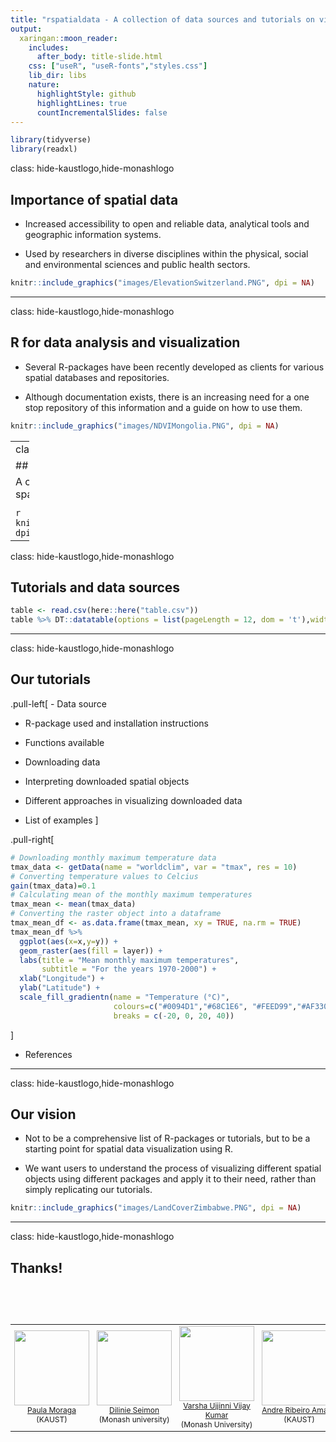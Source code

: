 ```yaml
---
title: "rspatialdata - A collection of data sources and tutorials on visualising spatial data using R"
output:
  xaringan::moon_reader:
    includes:
      after_body: title-slide.html
    css: ["useR", "useR-fonts","styles.css"]
    lib_dir: libs
    nature:
      highlightStyle: github
      highlightLines: true
      countIncrementalSlides: false
---
```




```r
library(tidyverse)
library(readxl)
```

class: hide-kaustlogo,hide-monashlogo

<link rel="stylesheet" href="https://cdnjs.cloudflare.com/ajax/libs/font-awesome/4.7.0/css/font-awesome.min.css">

## Importance of spatial data

- Increased accessibility to open and reliable data, analytical tools and geographic information systems.

- Used by researchers in diverse disciplines within the physical, social and environmental sciences and public health sectors.


```r
knitr::include_graphics("images/ElevationSwitzerland.PNG", dpi = NA)
```

---

class: hide-kaustlogo,hide-monashlogo

## R for data analysis and visualization

- Several R-packages have been recently developed as clients for various spatial databases and repositories.

- Although documentation exists, there is an increasing need for a one stop repository of this information and a guide on how to use them.

```r
knitr::include_graphics("images/NDVIMongolia.PNG", dpi = NA)
```

---
class: hide-kaustlogo,hide-monashlogo

## rspatialdata

A collection of data sources and tutorials on visualizing spatial data using R.

<h3 style="font-size: 25px; text-align: center;"><a href="https://rspatialdata.github.ioa">www.rspatialdata.github.io</a></h3>


```r
knitr::include_graphics("images/listoftutorials.PNG", dpi = NA)
```

---

class: hide-kaustlogo,hide-monashlogo

## Tutorials and data sources

```r
table <- read.csv(here::here("table.csv"))
table %>% DT::datatable(options = list(pageLength = 12, dom = 't'),width = '100%')
```

---

class: hide-kaustlogo,hide-monashlogo

## Our tutorials
.pull-left[
- Data source

- R-package used and installation instructions

- Functions available

- Downloading data

- Interpreting downloaded spatial objects

- Different approaches in visualizing downloaded data

- List of examples
]

.pull-right[
```r
# Downloading monthly maximum temperature data
tmax_data <- getData(name = "worldclim", var = "tmax", res = 10)
# Converting temperature values to Celcius
gain(tmax_data)=0.1
# Calculating mean of the monthly maximum temperatures
tmax_mean <- mean(tmax_data)
# Converting the raster object into a dataframe
tmax_mean_df <- as.data.frame(tmax_mean, xy = TRUE, na.rm = TRUE)
tmax_mean_df %>%
  ggplot(aes(x=x,y=y)) +
  geom_raster(aes(fill = layer)) +
  labs(title = "Mean monthly maximum temperatures",
       subtitle = "For the years 1970-2000") +
  xlab("Longitude") +
  ylab("Latitude") +
  scale_fill_gradientn(name = "Temperature (°C)",
                       colours=c("#0094D1","#68C1E6", "#FEED99","#AF3301"),
                       breaks = c(-20, 0, 20, 40))
```
]

- References

---

class: hide-kaustlogo,hide-monashlogo

## Our vision

- Not to be a comprehensive list of R-packages or tutorials, but to be a starting point for spatial data visualization using R.

- We want users to understand the process of visualizing different spatial objects using different packages and apply it to their need, rather than simply replicating our tutorials.


```r
knitr::include_graphics("images/LandCoverZimbabwe.PNG", dpi = NA)
```

---
class: hide-kaustlogo,hide-monashlogo

## Thanks!

<table style="width:100%; padding-top: 5em; font-size: 12px;">
<tr>
<td style="width:25%; text-align:center"><img src="images/paulamoraga.png" width="120px"><br><a href="https://www.paulamoraga.com/">Paula Moraga</a><br>(KAUST)</td>

<td style="width:25%; text-align:center"><img src="images/dilinieseimon.png" width="120px"><br><a href="https://www.linkedin.com/in/dilinieseimon/">Dilinie Seimon</a><br>(Monash university)</td>

<td style="width:25%; text-align:center"><img src="images/varshaujjini.png" width="120px"><br><a href="https://www.linkedin.com/in/varsha-ujjinni-vijay-kumar-1026121a4/">Varsha Ujjinni Vijay Kumar</a><br>(Monash University)</td>

<td style="width:25%; text-align:center"><img src="images/andreamaral.png" width="120px"><br><a href="https://www.avramaral.com/">Andre Ribeiro Amaral</a><br>(KAUST)</td>
</tr>
</table>

